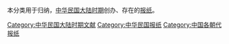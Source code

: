 本分类用于归纳，[[中华民国大陆时期|中华民国大陆时期]]创办、存在的[[报纸|报纸]]。

[[Category:中华民国大陆时期文献|Category:中华民国大陆时期文献]]
[[Category:中华民国报纸|Category:中华民国报纸]]
[[Category:中国各朝代报纸|Category:中国各朝代报纸]]